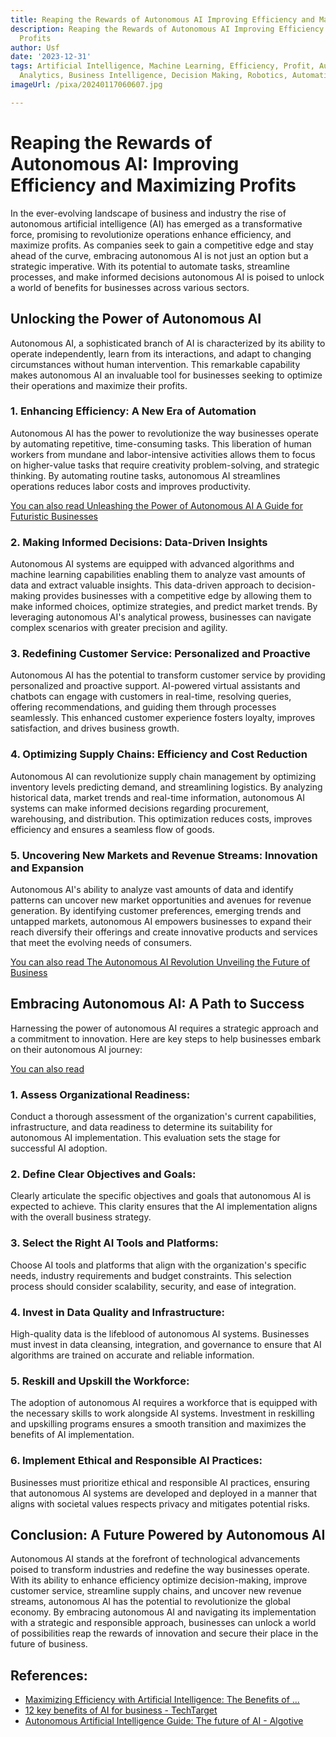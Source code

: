 ```yaml
---
title: Reaping the Rewards of Autonomous AI Improving Efficiency and Maximizing Profits
description: Reaping the Rewards of Autonomous AI Improving Efficiency and Maximizing
  Profits
author: Usf
date: '2023-12-31'
tags: Artificial Intelligence, Machine Learning, Efficiency, Profit, Automation, Data
  Analytics, Business Intelligence, Decision Making, Robotics, Automation
imageUrl: /pixa/20240117060607.jpg

---
```

# Reaping the Rewards of Autonomous AI: Improving Efficiency and  Maximizing Profits

In the  ever-evolving landscape of business  and industry the  rise of autonomous artificial intelligence (AI) has emerged  as a transformative force, promising to revolutionize operations enhance efficiency,  and maximize profits.  As companies seek to gain a competitive edge and stay ahead of the curve, embracing autonomous  AI is not just an option but a strategic imperative. With its potential to automate tasks, streamline processes, and make  informed decisions  autonomous AI is poised  to unlock a world of benefits for businesses  across various sectors.

## Unlocking the Power of Autonomous AI

Autonomous AI, a sophisticated branch of AI is characterized by its ability to operate  independently, learn from its interactions, and adapt to changing circumstances without human intervention. This remarkable capability makes autonomous AI an invaluable tool for businesses seeking to optimize their operations and maximize their profits.

### 1.  Enhancing Efficiency: A New Era of Automation

Autonomous AI has the power to revolutionize the way businesses operate by automating repetitive, time-consuming tasks.  This  liberation of  human workers from  mundane and labor-intensive activities  allows them to focus on higher-value tasks that require creativity problem-solving, and strategic thinking. By automating routine tasks, autonomous AI streamlines operations reduces labor costs and improves productivity.

[You can also read Unleashing the Power of Autonomous AI A Guide for Futuristic Businesses](Unleashing%20the%20Power%20of%20Autonomous%20AI%20A%20Guide%20for%20Futuristic%20Businesses)


### 2. Making Informed Decisions:  Data-Driven Insights

Autonomous AI systems are equipped  with advanced algorithms and machine learning capabilities enabling them to analyze  vast amounts of  data and extract  valuable insights. This data-driven approach  to decision-making provides businesses  with  a competitive edge by allowing them to make informed  choices, optimize strategies, and  predict market trends. By  leveraging autonomous AI's analytical prowess, businesses can navigate complex scenarios with greater precision and agility.

### 3. Redefining Customer Service: Personalized and Proactive

Autonomous AI has the potential to transform customer service  by providing personalized and proactive support. AI-powered virtual assistants and chatbots can  engage with customers in real-time, resolving queries, offering recommendations, and  guiding them through processes seamlessly. This enhanced customer experience fosters loyalty, improves satisfaction,  and drives business growth.

###  4. Optimizing Supply Chains: Efficiency and Cost Reduction

Autonomous AI can revolutionize supply chain management by  optimizing inventory  levels predicting demand, and streamlining logistics. By analyzing historical data, market trends  and real-time  information, autonomous AI systems can make informed decisions regarding procurement, warehousing, and distribution. This optimization reduces costs, improves efficiency and ensures a seamless  flow of goods.

### 5. Uncovering  New Markets and Revenue Streams: Innovation and  Expansion

Autonomous AI's ability to analyze vast amounts of data and identify patterns can uncover new market  opportunities and avenues  for revenue generation.  By identifying customer preferences, emerging trends and untapped markets, autonomous  AI empowers  businesses to expand their reach diversify their offerings and create innovative products  and services that meet the evolving needs of consumers.

[You can also read The Autonomous AI Revolution Unveiling  the Future of Business](The%20Autonomous%20AI%20Revolution%20Unveiling%20the%20Future%20of%20Business)


## Embracing Autonomous AI: A Path  to Success

Harnessing the power of autonomous AI requires a  strategic approach and a commitment to innovation. Here are  key steps  to help businesses embark on their autonomous  AI journey:

[You can also read ]()


### 1. Assess Organizational Readiness:

Conduct a thorough assessment  of the organization's current capabilities, infrastructure, and  data readiness to determine its suitability for autonomous AI implementation. This  evaluation sets the stage for successful AI adoption.

### 2. Define Clear  Objectives and Goals:

Clearly articulate the specific objectives and goals  that autonomous AI  is expected to achieve. This clarity ensures that the AI implementation aligns with the overall business strategy.

### 3. Select  the  Right AI Tools and Platforms:

Choose AI  tools and platforms that align with the organization's specific needs, industry requirements and budget  constraints.  This selection process  should consider scalability, security, and ease of integration.

### 4. Invest in Data  Quality and Infrastructure:

High-quality data is the lifeblood of autonomous AI systems. Businesses must invest in data cleansing, integration, and governance to ensure that AI algorithms are trained on accurate and reliable information.

### 5. Reskill and Upskill the Workforce:

The adoption  of autonomous AI requires a workforce that is equipped with  the necessary skills to work alongside AI systems. Investment  in reskilling and upskilling programs ensures a smooth transition and maximizes the benefits of AI implementation.

### 6. Implement Ethical and Responsible AI Practices:

Businesses must prioritize  ethical and responsible AI practices, ensuring that autonomous AI systems are developed  and deployed in a manner that aligns with societal values  respects privacy and mitigates potential risks.

## Conclusion: A Future Powered  by Autonomous AI

Autonomous AI stands at the forefront of technological advancements poised to transform industries and redefine the way businesses operate. With  its  ability to enhance  efficiency optimize decision-making, improve customer service, streamline supply chains, and uncover new revenue streams, autonomous  AI  has the potential to revolutionize  the global economy. By embracing autonomous AI and navigating its implementation with a strategic and responsible approach, businesses can unlock a world of possibilities reap the rewards of  innovation and secure their place in the future of business.

## References:
- [Maximizing Efficiency with Artificial Intelligence: The Benefits of ...](https://medium.com/@appspinnr/maximizing-efficiency-with-artificial-intelligence-the-benefits-of-implementing-a-i-937b3c550799)
- [12 key benefits of AI for business - TechTarget](https://www.techtarget.com/searchenterpriseai/feature/6-key-benefits-of-AI-for-business)
- [Autonomous Artificial Intelligence Guide: The future of AI - Algotive](https://www.algotive.ai/blog/autonomous-artificial-intelligence-guide-the-future-of-ai)
